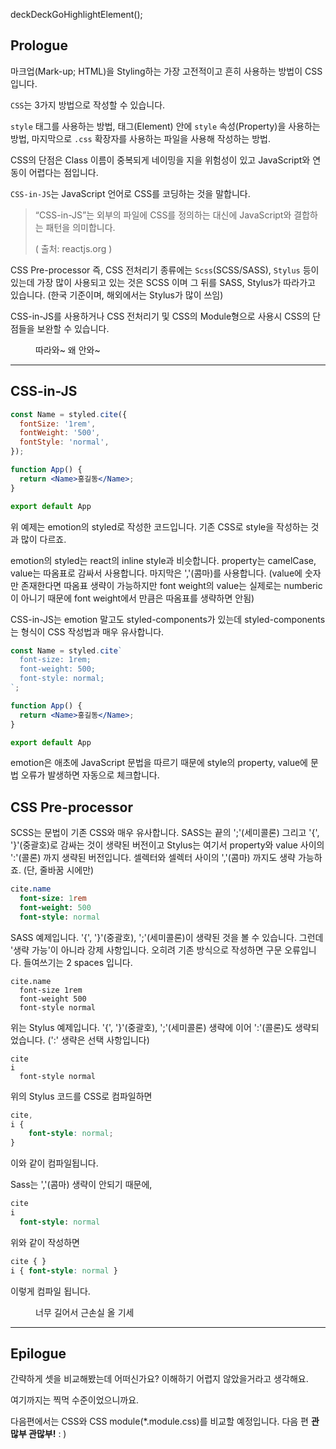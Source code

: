deckDeckGoHighlightElement();

## Prologue

마크업(Mark-up; HTML)을 Styling하는 가장 고전적이고 흔히 사용하는 방법이 CSS 입니다.

`CSS`는 3가지 방법으로 작성할 수 있습니다.

`style` 태그를 사용하는 방법, 태그(Element) 안에 `style` 속성(Property)을 사용하는 방법, 마지막으로 `.css` 확장자를 사용하는 파일을 사용해 작성하는 방법.

CSS의 단점은 Class 이름이 중복되게 네이밍을 지을 위험성이 있고 JavaScript와 연동이 어렵다는 점입니다.

`CSS-in-JS`는 JavaScript 언어로 CSS를 코딩하는 것을 말합니다.

> “CSS-in-JS”는 외부의 파일에 CSS를 정의하는 대신에 JavaScript와 결합하는 패턴을 의미합니다.
>
> ( 출처: reactjs.org )

CSS Pre-processor 즉, CSS 전처리기 종류에는 `Scss`(SCSS/SASS), `Stylus` 등이 있는데 가장 많이 사용되고 있는 것은 SCSS 이며 그 뒤를 SASS, Stylus가 따라가고 있습니다. (한국 기준이며, 해외에서는 Stylus가 많이 쓰임)

CSS-in-JS를 사용하거나 CSS 전처리기 및 CSS의 Module형으로 사용시 CSS의 단점들을 보완할 수 있습니다.

<figure>
  <picture>
    <source srcSet={`/20211012/followme.webp?${uuidv4()}`} type="image/webp" />
    <img src={`/20211012/followme.jpeg?${uuidv4()}`} alt='' />
  </picture>
  <figcaption>따라와~ 왜 안와~</figcaption>
</figure>

---

## CSS-in-JS

```jsx
const Name = styled.cite({
  fontSize: '1rem',
  fontWeight: '500',
  fontStyle: 'normal',
});

function App() {
  return <Name>홍길동</Name>;
}

export default App
```

위 예제는 emotion의 styled로 작성한 코드입니다. 기존 CSS로 style을 작성하는 것과 많이 다르죠.

emotion의 styled는 react의 inline style과 비슷합니다. property는 camelCase, value는 따옴표로 감싸서 사용합니다. 마지막은 ','(콤마)를 사용합니다. (value에 숫자만 존재한다면 따옴표 생략이 가능하지만 font weight의 value는 실제로는 numberic이 아니기 때문에 font weight에서 만큼은 따옴표를 생략하면 안됨)

CSS-in-JS는 emotion 말고도 styled-components가 있는데 styled-components는 형식이 CSS 작성법과 매우 유사합니다.

```jsx
const Name = styled.cite`
  font-size: 1rem;
  font-weight: 500;
  font-style: normal;
`;

function App() {
  return <Name>홍길동</Name>;
}

export default App
```

emotion은 애초에 JavaScript 문법을 따르기 때문에 style의 property, value에 문법 오류가 발생하면 자동으로 체크합니다.

## CSS Pre-processor

SCSS는 문법이 기존 CSS와 매우 유사합니다. SASS는 끝의 ';'(세미콜론) 그리고 '{', '}'(중괄호)로 감싸는 것이 생략된 버전이고 Stylus는 여기서 property와 value 사이의 ':'(콜론) 까지 생략된 버전입니다. 셀렉터와 셀렉터 사이의 ','(콤마) 까지도 생략 가능하죠. (단, 줄바꿈 시에만)

```sass
cite.name
  font-size: 1rem
  font-weight: 500
  font-style: normal
```

SASS 예제입니다. '{', '}'(중괄호), ';'(세미콜론)이 생략된 것을 볼 수 있습니다. 그런데 '생략 가능'이 아니라 강제 사항입니다. 오히려 기존 방식으로 작성하면 구문 오류입니다. 들여쓰기는 2 spaces 입니다.

```stylus
cite.name
  font-size 1rem
  font-weight 500
  font-style normal
```

위는 Stylus 예제입니다. '{', '}'(중괄호), ';'(세미콜론) 생략에 이어 ':'(콜론)도 생략되었습니다. (':' 생략은 선택 사항입니다)

```stylus
cite
i
  font-style normal
```

위의 Stylus 코드를 CSS로 컴파일하면

```scss
cite,
i {
    font-style: normal;
}
```

이와 같이 컴파일됩니다.

Sass는 ','(콤마) 생략이 안되기 때문에,

```sass
cite
i
  font-style: normal
```

위와 같이 작성하면

```scss
cite { }
i { font-style: normal }
```

이렇게 컴파일 됩니다.

<figure>
  <picture>
    <source srcSet={`/20211012/losse.webp?${uuidv4()}`} type="image/webp" />
    <img src={`/20211012/losse.jpeg?${uuidv4()}`} alt='' />
  </picture>
  <figcaption>너무 길어서 근손실 올 기세</figcaption>
</figure>

---

## Epilogue

간략하게 셋을 비교해봤는데 어떠신가요? 이해하기 어렵지 않았을거라고 생각해요.

여기까지는 찍먹 수준이었으니까요.

다음편에서는 CSS와 CSS module(*.module.css)를 비교할 예정입니다. 다음 편 **관많부 관많부!** : )
